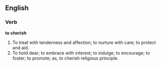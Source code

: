==English==

===Verb===

'''to cherish'''

#To treat with tenderness and affection; to nurture with care; to protect and aid.
#To hold dear; to embrace with interest; to indulge; to encourage; to foster; to promote; as, to cherish religious principle.